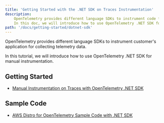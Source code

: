 ```yaml
---
title: 'Getting Started with the .NET SDK on Traces Instrumentation'
description:
    OpenTelemetry provides different language SDKs to instrument code for collecting telemetry data in the application.
    In this doc, we will introduce how to use OpenTelemetry .NET SDK for traces instrumentation in the application
path: '/docs/getting-started/dotnet-sdk'
---
```



OpenTelemetry provides different language SDKs to instrument customer's application for collecting telemetry data.

In this tutorial, we will introduce how to use OpenTelemetry .NET SDK for manual instrumentation.

<SectionSeparator />

## Getting Started

* [Manual Instrumentation on Traces with OpenTelemetry .NET SDK](/docs/getting-started/dotnet-sdk/trace-manual-instr)


## Sample Code

* [AWS Distro for OpenTelemetry Sample Code with .NET SDK](https://github.com/aws-observability/aws-otel-dotnet/tree/main/integration-test-app)
